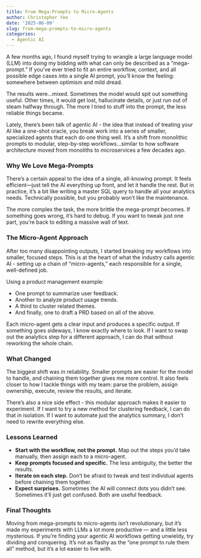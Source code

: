 ```yaml
---
title: From Mega-Prompts to Micro-Agents
author: Christopher Yee
date: '2025-06-09'
slug: from-mega-prompts-to-micro-agents
categories:
  - Agentic AI
---
```


A few months ago, I found myself trying to wrangle a large language model (LLM) into doing my bidding with what can only be described as a “mega-prompt.” If you’ve ever tried to fit an entire workflow, context, and all possible edge cases into a single AI prompt, you’ll know the feeling: somewhere between optimism and mild dread.

The results were...mixed. Sometimes the model would spit out something useful. Other times, it would get lost, hallucinate details, or just run out of steam halfway through. The more I tried to stuff into the prompt, the less reliable things became.

Lately, there’s been talk of agentic AI - the idea that instead of treating your AI like a one-shot oracle, you break work into a series of smaller, specialized agents that each do one thing well. It’s a shift from monolithic prompts to modular, step-by-step workflows...similar to how software architecture moved from monoliths to microservices a few decades ago.

### Why We Love Mega-Prompts

There’s a certain appeal to the idea of a single, all-knowing prompt. It feels efficient—just tell the AI everything up front, and let it handle the rest. But in practice, it’s a bit like writing a master SQL query to handle all your analytics needs. Technically possible, but you probably won’t like the maintenance.

The more complex the task, the more brittle the mega-prompt becomes. If something goes wrong, it’s hard to debug. If you want to tweak just one part, you’re back to editing a massive wall of text.

### The Micro-Agent Approach

After too many disappointing outputs, I started breaking my workflows into smaller, focused steps. This is at the heart of what the industry calls agentic AI - setting up a chain of “micro-agents,” each responsible for a single, well-defined job.

Using a product management example: 

* One prompt to summarize user feedback.
* Another to analyze product usage trends.
* A third to cluster related themes.
* And finally, one to draft a PRD based on all of the above.

Each micro-agent gets a clear input and produces a specific output. If something goes sideways, I know exactly where to look. If I want to swap out the analytics step for a different approach, I can do that without reworking the whole chain.

### What Changed

The biggest shift was in reliability. Smaller prompts are easier for the model to handle, and chaining them together gives me more control. It also feels closer to how I tackle things with my team: parse the problem, assign ownership, execute, review the results, and iterate.

There’s also a nice side effect - this modular approach makes it easier to experiment. If I want to try a new method for clustering feedback, I can do that in isolation. If I want to automate just the analytics summary, I don’t need to rewrite everything else.

### Lessons Learned

- **Start with the workflow, not the prompt.** Map out the steps you’d take manually, then assign each to a micro-agent.
- **Keep prompts focused and specific.** The less ambiguity, the better the results.
- **Iterate on each step.** Don’t be afraid to tweak and test individual agents before chaining them together.
- **Expect surprises.** Sometimes the AI will connect dots you didn’t see. Sometimes it’ll just get confused. Both are useful feedback.

### Final Thoughts

Moving from mega-prompts to micro-agents isn’t revolutionary, but it’s made my experiments with LLMs a lot more productive — and a little less mysterious. If you’re finding your agentic AI workflows getting unwieldy, try dividing and conquering. It’s not as flashy as the “one prompt to rule them all” method, but it’s a lot easier to live with.
